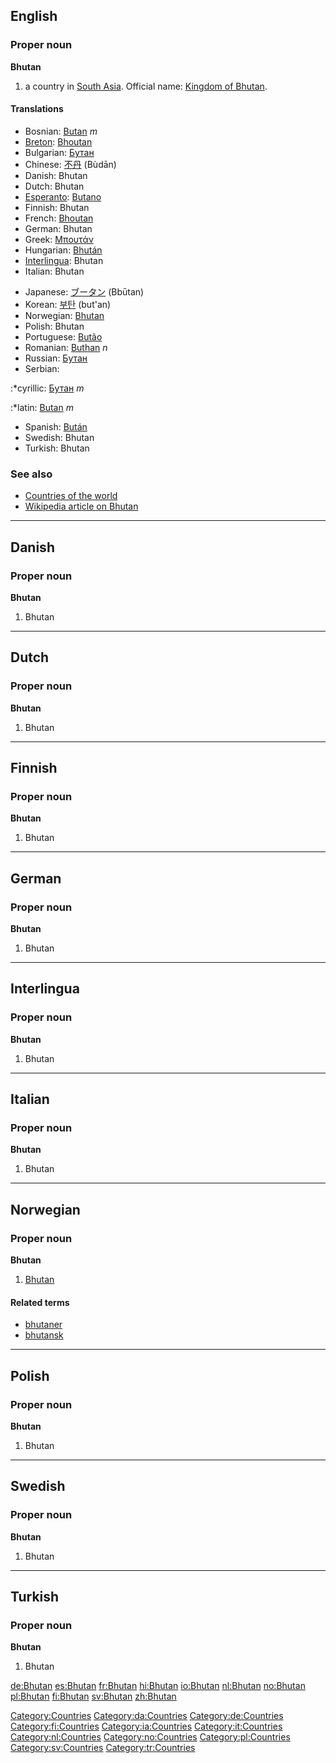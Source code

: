 ==English==

===Proper noun===
'''Bhutan'''

# a country in [[South Asia]]. Official name: [[Kingdom of Bhutan]].

====Translations====
{{top}}
*Bosnian: [[Butan]] ''m''
*[[Breton]]: [[Bhoutan]]
*Bulgarian: [[Бутан]]
*Chinese: [[不丹]] (Bùdān)
*Danish: Bhutan
*Dutch: Bhutan
*[[Esperanto]]: [[Butano]]
*Finnish: Bhutan
*French: [[Bhoutan]]
*German: Bhutan
*Greek: [[Μπουτάν]]
*Hungarian: [[Bhután]]
*[[Interlingua]]: Bhutan
*Italian: Bhutan
{{mid}}
*Japanese: [[ブータン]] (Bbūtan)
*Korean: [[부탄]] (but'an)
*Norwegian: [[#Norwegian|Bhutan]]
*Polish: Bhutan
*Portuguese: [[Butão]]
*Romanian: [[Buthan]] ''n''
*Russian: [[Бутан]]
*Serbian:
:*cyrillic: [[Бутан]] ''m''
:*latin: [[Butan]] ''m''
*Spanish: [[Bután]]
*Swedish: Bhutan
*Turkish: Bhutan
{{bottom}}

===See also===
*[[Countries of the world]]
*[[w:Bhutan|Wikipedia article on Bhutan]]

----
==Danish==
===Proper noun===
'''Bhutan'''
#Bhutan
----
==Dutch==
===Proper noun===
'''Bhutan'''
#Bhutan
----
==Finnish==
===Proper noun===
'''Bhutan'''
#Bhutan
----
==German==
===Proper noun===
'''Bhutan'''
#Bhutan
----
==Interlingua==
===Proper noun===
'''Bhutan'''
#Bhutan
----
==Italian==
===Proper noun===
'''Bhutan'''
#Bhutan
----
==Norwegian==
===Proper noun===
'''Bhutan'''
#[[#English|Bhutan]]
====Related terms====
*[[bhutaner]]
*[[bhutansk]]
----
==Polish==
===Proper noun===
'''Bhutan'''
#Bhutan
----
==Swedish==
===Proper noun===
'''Bhutan'''
#Bhutan
----
==Turkish==
===Proper noun===
'''Bhutan'''
#Bhutan

[[Category:Countries]]
[[Category:da:Countries]]
[[Category:de:Countries]]
[[Category:fi:Countries]]
[[Category:ia:Countries]]
[[Category:it:Countries]]
[[Category:nl:Countries]]
[[Category:no:Countries]]
[[Category:pl:Countries]]
[[Category:sv:Countries]]
[[Category:tr:Countries]]

[[de:Bhutan]]
[[es:Bhutan]]
[[fr:Bhutan]]
[[hi:Bhutan]]
[[io:Bhutan]]
[[nl:Bhutan]]
[[no:Bhutan]]
[[pl:Bhutan]]
[[fi:Bhutan]]
[[sv:Bhutan]]
[[zh:Bhutan]]
